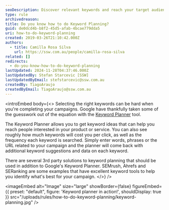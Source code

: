 ```yaml
---
seoDescription: Discover relevant keywords and reach your target audience with Google's Keyword Planner, a powerful tool that suggests ideas and provides cost-per-click estimates.
type: rule
archivedreason:
title: Do you know how to do Keyword Planning?
guid: de0dcd4b-b8f2-45d5-afab-4bcae779dda5
uri: how-to-do-keyword-planning
created: 2019-03-26T21:10:42.000Z
authors:
  - title: Camilla Rosa Silva
    url: https://ssw.com.au/people/camilla-rosa-silva
related: []
redirects:
  - do-you-know-how-to-do-keyword-planning
lastUpdated: 2024-11-28T04:37:46.000Z
lastUpdatedBy: Stefan Starcevic [SSW]
lastUpdatedByEmail: stefstarcevic@ssw.com.au
createdBy: TiagoAraujo
createdByEmail: TiagoAraujo@ssw.com.au
---
```


<introEmbed
  body={<>
Selecting the right keywords can be hard when you're completing your campaigns. Google have thankfully taken some of the guesswork out of the equation with the [Keyword Planner](https://accounts.google.com/AccountChooser?service=adwords&continue=https://adwords.google.com/um/identity?authuser%3D0%26dst%3D/ko/KeywordPlanner/Home?__c%253D2391759060%2526__u%253D7273152930%2526authuser%253D0%2526__o%253Dcues%26frag%3Dsearch%26a%3D1&skipvpage=true) tool.

The Keyword Planner allows you to get keyword ideas that can help you reach people interested in your product or service. You can also see roughly how much keywords will cost you per click, as well as the frequency each keyword is searched. Simply enter words, phrases or the URL related to your campaign and the planner will come back with additional keyword suggestions and data on each keyword.

There are several 3rd party solutions to keyword planning that should be used in addition to Google's Keyword Planner. SEMrush, Ahrefs and SERanking are some examples that have excellent keyword tools to help you identify what's best for your campaign.
  </>}
/>

<imageEmbed
  alt="Image"
  size="large"
  showBorder={false}
  figureEmbed={{
    preset: "default",
    figure: 'Keyword planner in action!',
    shouldDisplay: true
  }}
  src="/uploads/rules/how-to-do-keyword-planning/keyword-planning.jpg"
/>
